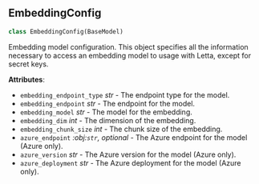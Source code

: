 <a id="letta.schemas.embedding_config.EmbeddingConfig"></a>

## EmbeddingConfig

```python
class EmbeddingConfig(BaseModel)
```

Embedding model configuration. This object specifies all the information necessary to access an embedding model to usage with Letta, except for secret keys.

**Attributes**:

- `embedding_endpoint_type` _str_ - The endpoint type for the model.
- `embedding_endpoint` _str_ - The endpoint for the model.
- `embedding_model` _str_ - The model for the embedding.
- `embedding_dim` _int_ - The dimension of the embedding.
- `embedding_chunk_size` _int_ - The chunk size of the embedding.
- `azure_endpoint` _:obj:`str`, optional_ - The Azure endpoint for the model (Azure only).
- `azure_version` _str_ - The Azure version for the model (Azure only).
- `azure_deployment` _str_ - The Azure deployment for the model (Azure only).

